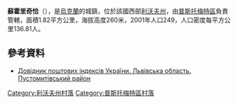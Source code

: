 {{coord|49|50|29|N|24|20|8|E|scale:100000|display=inline,title}}

'''蘇霍里奇恰'''（{{lang-uk|Сухоріччя}}），是[[烏克蘭|烏克蘭]]的城鎮，位於該國西部[[利沃夫州|利沃夫州]]，由[[普斯托梅特區|普斯托梅特區]]負責管轄，面積1.82平方公里，海拔高度260米，2001年人口249，人口密度每平方公里136.81人。

==參考資料==
*[http://www.uaidx.com/13/298/index Довідник поштових індексів України. Львівська область. Пустомитівський район]{{Wayback|url=http://www.uaidx.com/13/298/index |date=20161011013019 }}

[[Category:利沃夫州村落|Category:利沃夫州村落]]
[[Category:普斯托梅特區村落|Category:普斯托梅特區村落]]


{{Lviv-geo-stub}}